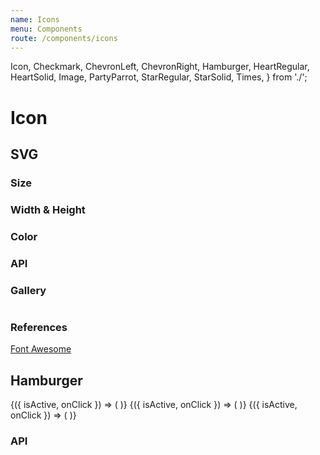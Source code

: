 ```yaml
---
name: Icons
menu: Components
route: /components/icons
---
```



  Icon,
  Checkmark,
  ChevronLeft,
  ChevronRight,
  Hamburger,
  HeartRegular,
  HeartSolid,
  Image,
  PartyParrot,
  StarRegular,
  StarSolid,
  Times,
} from './';

# Icon

## SVG

### Size

<Playground>
  <Container>
    <PartyParrot size="small" />
    <PartyParrot size="medium" />
    <PartyParrot size="large" />
  </Container>
</Playground>

### Width & Height

<Playground>
  <Container>
    <PartyParrot width={50} height={50} />
  </Container>
</Playground>

### Color

<Playground>
  <Container>
    <HeartSolid color="red" />
    <HeartSolid color="green" />
    <HeartSolid color="blue" />
  </Container>
</Playground>

### API

<Props of={Icon} />

### Gallery

<Playground>
  <Container>
    <Checkmark />
    <ChevronLeft />
    <ChevronRight />
    <HeartRegular />
    <HeartSolid />
    <Image />
    <PartyParrot />
    <StarRegular />
    <StarSolid />
    <Times />
  </Container>
</Playground>

### References

[Font Awesome](https://fontawesome.com)

## Hamburger

<Playground>
  <Container>
    <IconDemo>
      {({ isActive, onClick }) => (
        <Hamburger isActive={isActive} onClick={onClick} size="small" />
      )}
    </IconDemo>
    <IconDemo>
      {({ isActive, onClick }) => (
        <Hamburger isActive={isActive} onClick={onClick} size="medium" />
      )}
    </IconDemo>
    <IconDemo>
      {({ isActive, onClick }) => (
        <Hamburger isActive={isActive} onClick={onClick} size="large" />
      )}
    </IconDemo>
  </Container>
</Playground>

### API

<Props of={Hamburger} />
